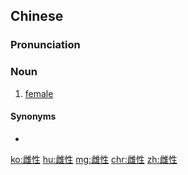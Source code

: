 ==Chinese==
{{zh-forms}}

===Pronunciation===
{{zh-pron
|m=雌xìng
|c=ci1 sing3
|cat=n
}}

===Noun===
{{zh-noun}}

# [[female]] {{gloss|one of the feminine sex or gender}}

====Synonyms====
* {{zh-l|陰性}}

[[ko:雌性]]
[[hu:雌性]]
[[mg:雌性]]
[[chr:雌性]]
[[zh:雌性]]